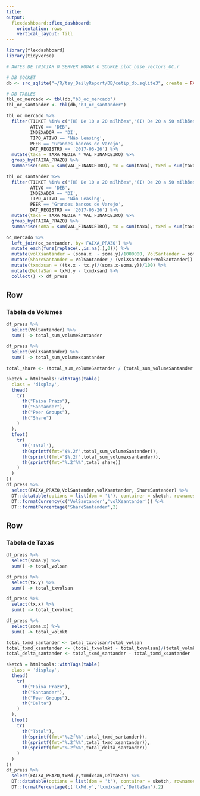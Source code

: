 ```yaml
---
title:
output: 
  flexdashboard::flex_dashboard:
    orientation: rows
    vertical_layout: fill
---
```


```r

library(flexdashboard)
library(tidyverse)

# ANTES DE INICIAR O SERVER RODAR O SOURCE plot_base_vectors_OC.r

# DB SOCKET
db <- src_sqlite("~/R/tsy_DailyReport/DB/cetip_db.sqlite3", create = FALSE)

# DB TABLES
tbl_oc_mercado <- tbl(db,"b3_oc_mercado")
tbl_oc_santander <- tbl(db,"b3_oc_santander")

tbl_oc_mercado %>% 
  filter(TICKET %in% c("(H) De 10 a 20 milhões","(I) De 20 a 50 milhões", "(J) De 50 a 100 milhões","(K) Mais de 100 milhões"),
         ATIVO == 'DEB',
         INDEXADOR == 'DI',
         TIPO_ATIVO == 'Não Leasing',
         PEER == 'Grandes bancos de Varejo',
         DAT_REGISTRO == '2017-06-26') %>% 
  mutate(taxa = TAXA_MEDIA * VAL_FINANCEIRO) %>%
  group_by(FAIXA_PRAZO) %>% 
  summarise(soma = sum(VAL_FINANCEIRO), tx = sum(taxa), txMd = sum(taxa)/sum(VAL_FINANCEIRO)/100) %>% collect() -> oc_mercado

tbl_oc_santander %>% 
  filter(TICKET %in% c("(H) De 10 a 20 milhões","(I) De 20 a 50 milhões", "(J) De 50 a 100 milhões","(K) Mais de 100 milhões"),
         ATIVO == 'DEB',
         INDEXADOR == 'DI',
         TIPO_ATIVO == 'Não Leasing',
         PEER == 'Grandes bancos de Varejo',
         DAT_REGISTRO == '2017-06-26') %>%
  mutate(taxa = TAXA_MEDIA * VAL_FINANCEIRO) %>%
  group_by(FAIXA_PRAZO) %>% 
  summarise(soma = sum(VAL_FINANCEIRO), tx = sum(taxa), txMd = sum(taxa)/sum(VAL_FINANCEIRO)/100) %>% collect() -> oc_santander

oc_mercado %>%
  left_join(oc_santander, by='FAIXA_PRAZO') %>%
  mutate_each(funs(replace(.,is.na(.),0))) %>% 
  mutate(volXsantander = (soma.x  - soma.y)/1000000, VolSantander = soma.y/1000000) %>% 
  mutate(ShareSantander = VolSantander / (volXsantander+VolSantander)) %>% 
  mutate(txmdxsan = ((tx.x - tx.y)/(soma.x-soma.y))/100) %>% 
  mutate(DeltaSan = txMd.y - txmdxsan) %>% 
  collect() -> df_press

```

Row {data-width=750}
-----------------------------------------------------------------------

### Tabela de Volumes

```r

df_press %>% 
  select(VolSantander) %>% 
  sum() -> total_sum_volumeSantander

df_press %>% 
  select(volXsantander) %>% 
  sum() -> total_sum_volumexsantander

total_share <- (total_sum_volumeSantander / (total_sum_volumeSantander + total_sum_volumexsantander))*100

sketch = htmltools::withTags(table(
  class = 'display',
  thead(
    tr(
      th("Faixa Prazo"),
      th("Santander"),
      th("Peer Groups"),
      th("Share")
    )
  ),
  tfoot(
    tr(
      th('Total'),
      th(sprintf(fmt="$%.2f",total_sum_volumeSantander)),
      th(sprintf(fmt="$%.2f",total_sum_volumexsantander)),
      th(sprintf(fmt="%.2f%%",total_share))
    )
  )
))
df_press %>% 
  select(FAIXA_PRAZO,VolSantander,volXsantander, ShareSantander) %>% 
  DT::datatable(options = list(dom = 't'), container = sketch, rownames=FALSE, extensions = 'Responsive') %>% 
  DT::formatCurrency(c('VolSantander','volXsantander')) %>% 
  DT::formatPercentage('ShareSantander',2)

```

Row {data-width=750}
-----------------------------------------------------------------------

### Tabela de Taxas

```r

df_press %>% 
  select(soma.y) %>% 
  sum() -> total_volsan

df_press %>% 
  select(tx.y) %>% 
  sum() -> total_txvolsan

df_press %>% 
  select(tx.x) %>% 
  sum() -> total_txvolmkt

df_press %>% 
  select(soma.x) %>% 
  sum() -> total_volmkt

total_txmd_santander <- total_txvolsan/total_volsan
total_txmd_xsantander <- (total_txvolmkt - total_txvolsan)/(total_volmkt - total_volsan)
total_delta_santander <- total_txmd_santander - total_txmd_xsantander

sketch = htmltools::withTags(table(
  class = 'display',
  thead(
    tr(
      th("Faixa Prazo"),
      th("Santander"),
      th("Peer Groups"),
      th("Delta")
    )
  ),
  tfoot(
    tr(
      th("Total"),
      th(sprintf(fmt="%.2f%%",total_txmd_santander)),
      th(sprintf(fmt="%.2f%%",total_txmd_xsantander)),
      th(sprintf(fmt="%.2f%%",total_delta_santander))
    )
  )
))
df_press %>% 
  select(FAIXA_PRAZO,txMd.y,txmdxsan,DeltaSan) %>% 
  DT::datatable(options = list(dom = 't'), container = sketch, rownames= FALSE, extensions = 'Responsive') %>% 
  DT::formatPercentage(c('txMd.y','txmdxsan','DeltaSan'),2)

```

